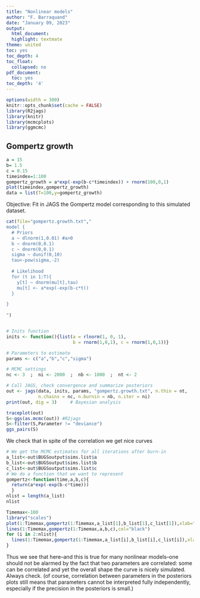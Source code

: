 ```yaml
---
title: "Nonlinear models"
author: "F. Barraquand"
date: "January 09, 2023"
output:
  html_document:
  highlight: textmate
theme: united
toc: yes
toc_depth: 4
toc_float:
  collapsed: no
pdf_document:
  toc: yes
toc_depth: '4'
---
```

  
```r
options(width = 300)
knitr::opts_chunk$set(cache = FALSE) 
library(R2jags)
library(knitr)
library(mcmcplots)
library(ggmcmc)

```

## Gompertz growth

```r
a = 15
b= 1.5
c = 0.15
timeindex=1:100
gompertz_growth = a*exp(-exp(b-c*timeindex)) + rnorm(100,0,1)
plot(timeindex,gompertz_growth)
data = list(T=100,y=gompertz_growth)
```

Objective: Fit in JAGS the Gompertz model corresponding to this simulated dataset. 


```r
cat(file="gompertz.growth.txt","
model {
  # Priors
  a ~ dlnorm(1,0.01) #a>0
  b ~ dnorm(0,0.1)
  c ~ dnorm(0,0.1)
  sigma ~ dunif(0,10)
  tau<-pow(sigma,-2)
  
  # Likelihood
  for (t in 1:T){
    y[t] ~ dnorm(mu[t],tau)
    mu[t] <- a*exp(-exp(b-c*t))
  }

}    
    
")


# Inits function
inits <- function(){list(a = rlnorm(1, 0, 1),
                         b = rnorm(1,0,1), c = rnorm(1,0,1))}

# Parameters to estimate
params <- c("a","b","c","sigma")

# MCMC settings
nc <- 3  ;  ni <- 2000  ;  nb <- 1000  ;  nt <- 2

# Call JAGS, check convergence and summarize posteriors
out <- jags(data, inits, params, "gompertz.growth.txt", n.thin = nt, 
            n.chains = nc, n.burnin = nb, n.iter = ni)
print(out, dig = 3)     # Bayesian analysis


```

```r
traceplot(out)
S<-ggs(as.mcmc(out)) #R2jags
S<-filter(S,Parameter != "deviance")
ggs_pairs(S)

```

We check that in spite of the correlation we get nice curves

```r
# We get the MCMC estimates for all iterations after burn-in
a_list<-out$BUGSoutput$sims.list$a
b_list<-out$BUGSoutput$sims.list$b
c_list<-out$BUGSoutput$sims.list$c
# We do a function that we want to represent
gompertz<-function(time,a,b,c){
  return(a*exp(-exp(b-c*time)))
  }
nlist = length(a_list)
nlist

Timemax<-100
library("scales")
plot(1:Timemax,gompertz(1:Timemax,a_list[1],b_list[1],c_list[1]),xlab="time",ylab="Length",col="blue",type="l")
lines(1:Timemax,gompertz(1:Timemax,a,b,c),col="black")
for (i in 2:nlist){
  lines(1:Timemax,gompertz(1:Timemax,a_list[i],b_list[i],c_list[i]),xlab="time",ylab="Length",col=alpha("blue",0.1))
}
```

Thus we see that here--and this is true for many nonlinear models--one should not be alarmed by the fact that two parameters are correlated: some can be correlated and yet the overall shape the curve is nicely simulated. Always check. (of course, correlation between parameters in the posteriors plots still means that parameters cannot be interpreted fully independently, especially if the precision in the posteriors is small.)
